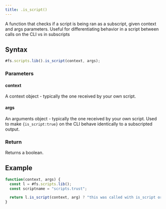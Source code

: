 ```yaml
---
title: .is_script()
---
```


A function that checks if a script is being ran as a subscript, given context and args parameters. Useful for differentiating behavior in a script between calls on the CLI vs in subscripts

## Syntax

```js
#fs.scripts.lib().is_script(context, args);
```

### Parameters

#### context

A context object - typically the one received by your own script.

#### args

An arguments object - typically the one received by your own script. Used to make `{is_script:true}` on the CLI behave identically to a subscripted output.

### Return

Returns a boolean.

## Example

```js
function(context, args) {
  const l = #fs.scripts.lib();
  const scriptname = "scripts.trust";

  return l.is_script(context, arg) ? "this was called with is_script or was called as a subscript" : "etc";
}
```
